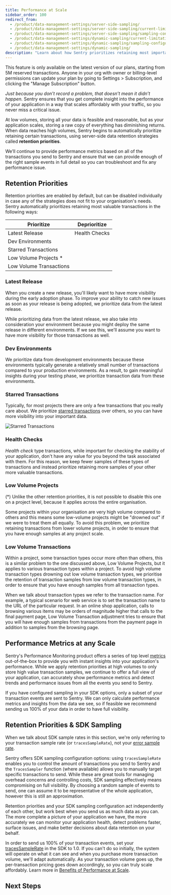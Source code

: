 ```yaml
---
title: Performance at Scale
sidebar_order: 100
redirect_from:
  - /product/data-management-settings/server-side-sampling/
  - /product/data-management-settings/server-side-sampling/current-limitations/
  - /product/data-management-settings/server-side-sampling/sampling-configurations/
  - /product/data-management-settings/dynamic-sampling/current-limitations/
  - /product/data-management-settings/dynamic-sampling/sampling-configurations/
  - /product/data-management-settings/dynamic-sampling/
description: "Learn about how Sentry prioritizes retaining most important transactions at scale."
---
```


<Note>

This feature is only available on the latest version of our plans, starting from 5M reserved transactions. Anyone in your org with owner or billing-level permissions can update your plan by going to Settings > Subscription, and clicking the "Manage Subscription" button.

</Note>

_Just because you don’t record a problem, that doesn’t mean it didn’t happen._ Sentry ensures that you get complete insight into the performance of your application in a way that scales affordably with your traffic, so you never miss a critical issue.

At low volumes, storing all your data is feasible and reasonable, but as your application scales, storing a raw copy of everything has diminishing returns. When data reaches high volumes, Sentry begins to automatically prioritize retaining certain transactions, using server-side data retention strategies called **retention priorities**. 

We’ll continue to provide performance metrics based on all of the transactions you send to Sentry and ensure that we can provide enough of the right sample events in full detail so you can troubleshoot and fix any performance issue.

## Retention Priorities

Retention priorities are enabled by default, but can be disabled individually in case any of the strategies does not fit to your organisation's needs. Sentry automatically prioritizes retaining most valuable transactions in the following ways:

<!-- prettier-ignore-start -->

| Prioritize              | Deprioritize  |
|-------------------------|---------------|
| Latest Release          | Health Checks |
| Dev Environments        |               |
| Starred Transactions    |               |
| Low Volume Projects *   |               |
| Low Volume Transactions |               |

<!-- prettier-ignore-end -->


### Latest Release

When you create a new release, you'll likely want to have more visibility during the early adoption phase. To improve your ability to catch new issues as soon as your release is being adopted, we prioritize data from the latest release.

While prioritizing data from the latest release, we also take into consideration your environment because you might deploy the same release in different environments. If we see this, we'll assume you want to have more visibility for those transactions as well.

### Dev Environments

We prioritize data from development environments because these environments typically generate a relatively small number of transactions compared to your production environments. As a result, to gain meaningful insights during your testing phase, we prioritize transaction data from these environments.

### Starred Transactions

Typically, for most projects there are only a few transactions that you really care about. We prioritize [starred transactions](/product/performance/transaction-summary/#starring-key-transactions) over others, so you can have more visibility into your important data.

![Starred Transactions](starred_transactions.png)

### Health Checks

_Health check_ type transactions, while important for checking the stability of your application, don't have any value for you beyond the task associated with them. For this reason, we keep fewer samples of these types of transactions and instead prioritize retaining more samples of your other more valuable transactions.


### Low Volume Projects

<Note>

(*) Unlike the other retention priorities, it is not possible to disable this one on a project level, because it applies across the entire organisation.

</Note>

Some projects within your organisation are very high volume compared to others and this means some low-volume projects might be "drowned out" if we were to treat them all equally. To avoid this problem, we prioritize retaining transactions from lower volume projects, in order to ensure that you have enough samples at any project scale.

### Low Volume Transactions

Within a project, some transaction types occur more often than others, this is a similar problem to the one discussed above, Low Volume Projects, but it applies to various transaction types within a project. To avoid high volume transaction types drowning out low volume transaction types, we prioritise the retention of transaction samples from low volume transaction types, in order to ensure that you have enough samples from all transaction types.

<Note>
When we talk about transaction types we refer to the transaction name. For example, a typical scenario for web service is to set the transaction name to the URL of the particular request.
In an online shop application, calls to browsing various items may be orders of magnitude higher that calls to the final payment page, Low Volume Transaction adjustment tries to ensure that you will have
enough samples from transactions from the payment page in addition to samples from the browsing page.
</Note>

## Performance Metrics at any Scale

Sentry's Performance Monitoring product offers a series of top level [metrics](/product/performance/metrics/) out-of-the-box to provide you with instant insights into your application's performance. While we apply retention priorities at high volumes to only store high value transaction samples, we continue to offer a full view of your application, can accurately show performance metrics and detect trends and performance issues from all the events you send to Sentry.

If you have configured sampling in your SDK options, only a subset of your transaction events are sent to Sentry. We can only calculate performance metrics and insights from the data we see, so if feasible we recommend sending us 100% of your data in order to have full visibility.


## Retention Priorities & SDK Sampling

<Note>

When we talk about SDK sample rates in this section, we're only referring to your transaction sample rate (or `tracesSampleRate`), not your [error sample rate](/platform-redirect/?next=/configuration/sampling/%23sampling-error-events).

</Note>

Sentry offers SDK sampling configuration options: using `tracesSampleRate` enables you to control the amount of transactions you send to Sentry and the `TracesSampler` function (where available) allows you to manually target specific transactions to send. While these are great tools for managing overhead concerns and controlling costs, SDK sampling effectively means compromising on full visibility. By choosing a random sample of events to send, one can assume it to be representative of the whole application, however this is still an approximation. 

Retention priorities and your SDK sampling configuration act independently of each other, but work best when you send us as much data as you can. The more complete a picture of your application we have, the more accurately we can monitor your application health, detect problems faster, surface issues, and make better decisions about data retention on your behalf.

In order to send us 100% of your transaction events, set your [tracesSampleRate](/platform-redirect/?next=/performance/) in the SDK to 1.0. If you can't do so initially, the system will operate on what it can see and when you purchase more transaction volume, we'll adapt automatically. As your transaction volume goes up, the per-transaction pricing goes down accordingly, so you can truly scale affordably. Learn more in [Benefits of Performance at Scale](/product/performance/performance-at-scale/benefits-performance-at-scale/).



## Next Steps

<PageGrid />
